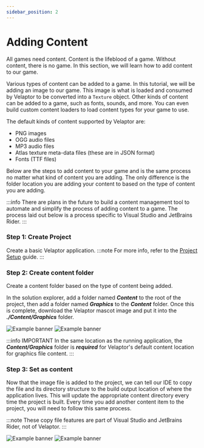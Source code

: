 ```yaml
---
sidebar_position: 2
---
```



# Adding Content

All games need content.  Content is the lifeblood of a game.  Without content, there is no game.  In this section, we will
learn how to add content to our game.

Various types of content can be added to a game.  In this tutorial, we will be adding an image to our game.  This image is what
is loaded and consumed by Velaptor to be converted into a `Texture` object.  Other kinds of content can be added to a game, such as
fonts, sounds, and more.  You can even build custom content loaders to load content types for your game to use.

The default kinds of content supported by Velaptor are:
- PNG images
- OGG audio files
- MP3 audio files
- Atlas texture meta-data files (these are in JSON format)
- Fonts (TTF files)

Below are the steps to add content to your game and is the same process no matter what kind of content you are adding.
The only difference is the folder location you are adding your content to based on the type of content you are adding.

:::info
There are plans in the future to build a content management tool to automate and simplify the process of adding content to a game.
The process laid out below is a process specific to Visual Studio and JetBrains Rider.
:::


### <span class="color-step">Step 1: Create Project</span>

Create a basic Velaptor application.
:::note
For more info, refer to the [Project Setup](./project-setup) guide.
:::


### <span class="color-step">Step 2: Create content folder</span>

Create a content folder based on the type of content being added.


In the solution explorer, add a folder named _**Content**_ to the root of the project, then add a folder named _**Graphics**_ to the _**Content**_ folder.
Once this is complete, download the Velaptor mascot image and put it into the _**./Content/Graphics**_ folder.



<Tabs>
    <TabItem value="vs" label="Visual Studio" default>
        <img style={{width: '70%'}} src={require('@site/static/img/tutorials/guides/rendering-textures/add-texture-vs.gif').default} alt="Example banner"/>
    </TabItem>
    <TabItem value="banana" label="JetBrains Rider">
        <img style={{width: '70%'}} src={require('@site/static/img/tutorials/guides/rendering-textures/add-texture-rider.gif').default} alt="Example banner"/>
    </TabItem>
</Tabs>

:::info IMPORTANT
In the same location as the running application, the _**Content/Graphics**_ folder is _**required**_ for Velaptor's default content location for graphics file content.
:::


### <span class="color-step">Step 3: Set as content</span>

Now that the image file is added to the project, we can tell our IDE to copy the file and its directory
structure to the build output location of where the application lives.  This will update the
appropriate content directory every time the project is built.  Every time you add another content
item to the project, you will need to follow this same process.

:::note
These copy file features are part of Visual Studio and JetBrains Rider, not of Velaptor.
:::

<Tabs>
    <TabItem value="vs" label="Visual Studio" default>
        <img style={{width: '70%'}} src={require('@site/static/img/tutorials/guides/rendering-textures/texture-properties-vs.gif').default} alt="Example banner"/>
    </TabItem>
    <TabItem value="banana" label="JetBrains Rider">
        <img style={{width: '70%'}} src={require('@site/static/img/tutorials/guides/rendering-textures/texture-properties-rider.gif').default} alt="Example banner"/>
    </TabItem>
</Tabs>
